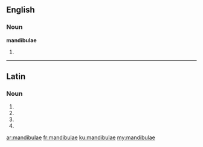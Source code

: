 ==English==

===Noun===
'''mandibulae'''

# {{plural of|mandibula}}

----

==Latin==

===Noun===
{{la-noun-form|mandibulae}}

# {{inflection of|mandibula||nom|p|lang=la}}
# {{inflection of|mandibula||gen|s|lang=la}}
# {{inflection of|mandibula||dat|s|lang=la}}
# {{inflection of|mandibula||voc|p|lang=la}}

[[ar:mandibulae]]
[[fr:mandibulae]]
[[ku:mandibulae]]
[[my:mandibulae]]